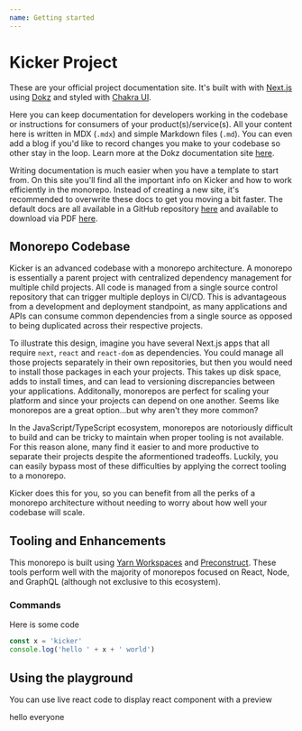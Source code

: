 ```yaml
---
name: Getting started
---
```



# Kicker Project

These are your official project documentation site. It's built with with
[Next.js](https://nextjs.org/) using [Dokz](https://dokz.site/) and styled with
[Chakra UI](https://chakra-ui.com/).

Here you can keep documentation for developers working in the codebase or instructions for consumers
of your product(s)/service(s). All your content here is written in MDX (`.mdx`) and simple Markdown
files (`.md`). You can even add a blog if you'd like to record changes you make to your codebase so
other stay in the loop. Learn more at the Dokz documentation site [here](https://dokz.site/docs).

Writing documentation is much easier when you have a template to start from. On this site you'll
find all the important info on Kicker and how to work efficiently in the monorepo. Instead of
creating a new site, it's recommended to overwrite these docs to get you moving a bit faster. The
default docs are all available in a GitHub repository [here]() and available to download via PDF
[here]().

## Monorepo Codebase

Kicker is an advanced codebase with a monorepo architecture. A monorepo is essentially a parent
project with centralized dependency management for multiple child projects. All code is managed from
a single source control repository that can trigger multiple deploys in CI/CD. This is advantageous
from a development and deployment standpoint, as many applications and APIs can consume common
dependencies from a single source as opposed to being duplicated across their respective projects.

To illustrate this design, imagine you have several Next.js apps that all require `next`, `react`
and `react-dom` as dependencies. You could manage all those projects separately in their own
repositories, but then you would need to install those packages in each your projects. This takes up
disk space, adds to install times, and can lead to versioning discrepancies between your
applications. Additonally, monorepos are perfect for scaling your platform and since your projects
can depend on one another. Seems like monorepos are a great option...but why aren't they more
common?

In the JavaScript/TypeScript ecosystem, monorepos are notoriously difficult to build and can be
tricky to maintain when proper tooling is not available. For this reason alone, many find it easier
to and more productive to separate their projects despite the aformentioned tradeoffs. Luckily, you
can easily bypass most of these difficulties by applying the correct tooling to a monorepo.

Kicker does this for you, so you can benefit from all the perks of a monorepo architecture without
needing to worry about how well your codebase will scale.

## Tooling and Enhancements

This monorepo is built using [Yarn Workspaces](https://classic.yarnpkg.com/en/docs/workspaces/) and
[Preconstruct](https://preconstruct.tools/). These tools perform well with the majority of monorepos
focused on React, Node, and GraphQL (although not exclusive to this ecosystem).

### Commands

Here is some code

```js
const x = 'kicker'
console.log('hello ' + x + ' world')
```

## Using the playground

You can use live react code to display react component with a preview

<Playground>
  <div style={{ width: 100, height: 100, background: 'lightblue' }}>hello everyone</div>
</Playground>
